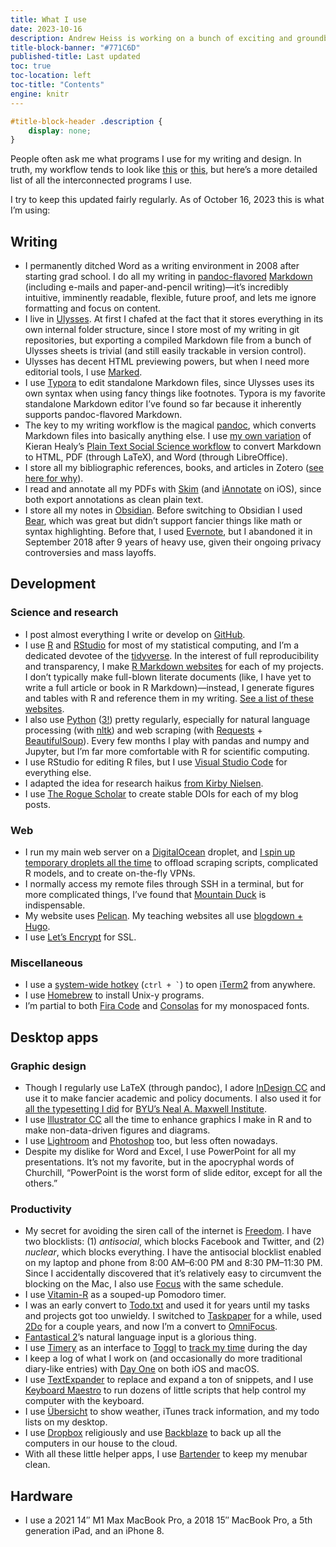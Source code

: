 ```yaml
---
title: What I use
date: 2023-10-16
description: Andrew Heiss is working on a bunch of exciting and groundbreaking projects
title-block-banner: "#771C6D"
published-title: Last updated
toc: true
toc-location: left
toc-title: "Contents"
engine: knitr
---
```


```css
#title-block-header .description {
    display: none;
}
```

People often ask me what programs I use for my writing and design. In truth, my workflow tends to look like [this](https://xkcd.com/1579/) or [this](https://xkcd.com/1172/), but here's a more detailed list of all the interconnected programs I use.

I try to keep this updated fairly regularly. As of October 16, 2023 this is what I'm using:


## Writing

- I permanently ditched Word as a writing environment in 2008 after starting grad school. I do all my writing in [pandoc-flavored](http://pandoc.org/) [Markdown](https://daringfireball.net/projects/markdown/) (including e-mails and paper-and-pencil writing)—it's incredibly intuitive, imminently readable, flexible, future proof, and lets me ignore formatting and focus on content.
- I live in [Ulysses](http://ulyssesapp.com/). At first I chafed at the fact that it stores everything in its own internal folder structure, since I store most of my writing in git repositories, but exporting a compiled Markdown file from a bunch of Ulysses sheets is trivial (and still easily trackable in version control).
- Ulysses has decent HTML previewing powers, but when I need more editorial tools, I use [Marked](http://marked2app.com/).
- I use [Typora](https://typora.io/) to edit standalone Markdown files, since Ulysses uses its own syntax when using fancy things like footnotes. Typora is my favorite standalone Markdown editor I've found so far because it inherently supports pandoc-flavored Markdown.
- The key to my writing workflow is the magical [pandoc](http://pandoc.org/), which converts Markdown files into basically anything else. I use [my own variation](https://github.com/andrewheiss/Global-Pandoc-files) of Kieran Healy's [Plain Text Social Science workflow](http://plain-text.co/) to convert Markdown to HTML, PDF (through LaTeX), and Word (through LibreOffice).
- I store all my bibliographic references, books, and articles in Zotero ([see here for why](/blog/2023/01/08/bibdesk-to-zotero-pandoc/)).
- I read and annotate all my PDFs with [Skim](http://skim-app.sourceforge.net/) (and [iAnnotate](http://www.iannotate.com/) on iOS), since both export annotations as clean plain text.
- I store all my notes in [Obsidian](https://obsidian.md/). Before switching to Obsidian I used [Bear](https://bear.app/), which was great but didn't support fancier things like math or syntax highlighting. Before that, I used [Evernote](https://www.evernote.com/), but I abandoned it in September 2018 after 9 years of heavy use, given their ongoing privacy controversies and mass layoffs.


## Development

### Science and research

- I post almost everything I write or develop on [GitHub](https://github.com/andrewheiss).
- I use [R](https://www.r-project.org/) and [RStudio](https://www.rstudio.com/) for most of my statistical computing, and I'm a dedicated devotee of the [tidyverse](http://tidyverse.org/). In the interest of full reproducibility and transparency, I make [R Markdown websites](https://rmarkdown.rstudio.com/rmarkdown_websites.html) for each of my projects. I don't typically make full-blown literate documents (like, I have yet to write a full article or book in R Markdown)—instead, I generate figures and tables with R and reference them in my writing. [See a list of these websites](https://stats.andrewheiss.com/).
- I also use [Python](https://www.python.org/) ([3!](http://www.onthelambda.com/2014/05/13/damn-the-torpedoes-full-speed-ahead-making-the-switch-to-python-3/)) pretty regularly, especially for natural language processing (with [nltk](http://www.nltk.org/)) and web scraping (with [Requests](https://requests.readthedocs.io/en/master/) + [BeautifulSoup](https://www.crummy.com/software/BeautifulSoup/bs4/doc/)). Every few months I play with pandas and numpy and Jupyter, but I'm far more comfortable with R for scientific computing.
- I use RStudio for editing R files, but I use [Visual Studio Code](https://code.visualstudio.com/) for everything else.
- I adapted the idea for research haikus [from Kirby Nielsen](https://kirbyknielsen.com/research/).
- I use [The Rogue Scholar](https://rogue-scholar.org/blogs/andrewheiss) to create stable DOIs for each of my blog posts.

### Web

- I run my main web server on a [DigitalOcean](https://www.digitalocean.com/) droplet, and [I spin up temporary droplets all the time](https://github.com/andrewheiss/cloud-config-files) to offload scraping scripts, complicated R models, and to create on-the-fly VPNs.
- I normally access my remote files through SSH in a terminal, but for more complicated things, I've found that [Mountain Duck](https://mountainduck.io/) is indispensable.
- My website uses [Pelican](http://blog.getpelican.com/). My teaching websites all use [blogdown + Hugo](https://bookdown.org/yihui/blogdown/).
- I use [Let's Encrypt](https://letsencrypt.org/) for SSL.

### Miscellaneous

- I use a [system-wide hotkey](https://www.iterm2.com/features.html#hotkey-window) (``ctrl + ` ``) to open [iTerm2](https://www.iterm2.com/) from anywhere.
- I use [Homebrew](http://brew.sh/) to install Unix-y programs.
- I'm partial to both [Fira Code](https://github.com/tonsky/FiraCode) and [Consolas](https://en.wikipedia.org/wiki/Consolas) for my monospaced fonts.


## Desktop apps

### Graphic design

- Though I regularly use LaTeX (through pandoc), I adore [InDesign CC](https://www.adobe.com/products/indesign.html) and use it to make fancier academic and policy documents. I also used it for [all the typesetting I did](https://github.com/andrewheiss/maxwell-institute-typesetting/blob/master/books-i-made.md) for [BYU's Neal A. Maxwell Institute](http://mi.byu.edu/).
- I use [Illustrator CC](https://www.adobe.com/products/illustrator.html) all the time to enhance graphics I make in R and to make non-data-driven figures and diagrams.
- I use [Lightroom](https://www.adobe.com/products/photoshop-lightroom.html) and [Photoshop](https://www.adobe.com/products/photoshop.html) too, but less often nowadays.
- Despite my dislike for Word and Excel, I use PowerPoint for all my presentations. It's not my favorite, but in the apocryphal words of Churchill, "PowerPoint is the worst form of slide editor, except for all the others."

### Productivity

- My secret for avoiding the siren call of the internet is [Freedom](https://freedom.to/). I have two blocklists: (1) *antisocial*, which blocks Facebook and Twitter, and (2) *nuclear*, which blocks everything. I have the antisocial blocklist enabled on my laptop and phone from 8:00 AM–6:00 PM and 8:30 PM–11:30 PM. Since I accidentally discovered that it's relatively easy to circumvent the blocking on the Mac, I also use [Focus](https://heyfocus.com/) with the same schedule.
- I use [Vitamin-R](http://www.publicspace.net/Vitamin-R/) as a souped-up Pomodoro timer.
- I was an early convert to [Todo.txt](http://todotxt.com/) and used it for years until my tasks and projects got too unwieldy. I switched to [Taskpaper](https://www.taskpaper.com/) for a while, used [2Do](http://www.2doapp.com/) for a couple years, and now I'm a convert to [OmniFocus](https://www.omnigroup.com/omnifocus).
- [Fantastical 2](https://flexibits.com/fantastical)’s natural language input is a glorious thing.
- I use [Timery](https://timeryapp.com/) as an interface to [Toggl](https://toggl.com/) to [track my time](https://thesweetsetup.com/apps/best-time-tracking-app/) during the day
- I keep a log of what I work on (and occasionally do more traditional diary-like entries) with [Day One](http://dayoneapp.com/) on both iOS and macOS.
- I use [TextExpander](https://smilesoftware.com/textexpander) to replace and expand a ton of snippets, and I use [Keyboard Maestro](https://www.keyboardmaestro.com/main/) to run dozens of little scripts that help control my computer with the keyboard.
- I use [Übersicht](http://tracesof.net/uebersicht/) to show weather, iTunes track information, and my todo lists on my desktop.
- I use [Dropbox](https://www.dropbox.com) religiously and use [Backblaze](https://www.backblaze.com/) to back up all the computers in our house to the cloud.
- With all these little helper apps, I use [Bartender](https://www.macbartender.com/) to keep my menubar clean.


## Hardware

- I use a 2021 14″ M1 Max MacBook Pro, a 2018 15″ MacBook Pro, a 5th generation iPad, and an iPhone 8.
